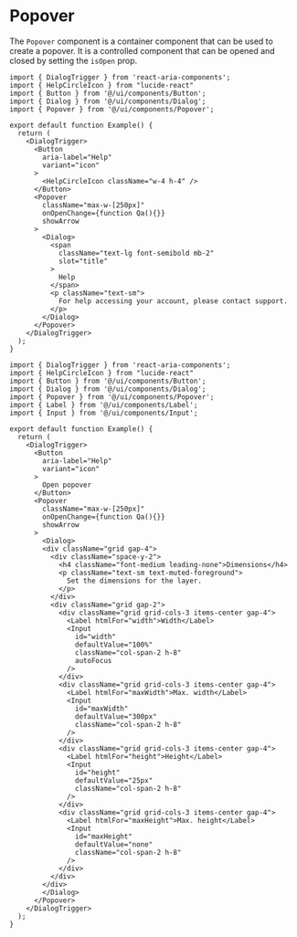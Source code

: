 # Popover

The `Popover` component is a container component that can be used to create a popover. It is a controlled component that can be opened and closed by setting the `isOpen` prop.

```tsx
import { DialogTrigger } from 'react-aria-components';
import { HelpCircleIcon } from "lucide-react"
import { Button } from '@/ui/components/Button';
import { Dialog } from '@/ui/components/Dialog';
import { Popover } from '@/ui/components/Popover';

export default function Example() {
  return (
    <DialogTrigger>
      <Button
        aria-label="Help"
        variant="icon"
      >
        <HelpCircleIcon className="w-4 h-4" />
      </Button>
      <Popover
        className="max-w-[250px]"
        onOpenChange={function Qa(){}}
        showArrow
      >
        <Dialog>
          <span
            className="text-lg font-semibold mb-2"
            slot="title"
          >
            Help
          </span>
          <p className="text-sm">
            For help accessing your account, please contact support.
          </p>
        </Dialog>
      </Popover>
    </DialogTrigger>
  );
}
```

```tsx
import { DialogTrigger } from 'react-aria-components';
import { HelpCircleIcon } from "lucide-react"
import { Button } from '@/ui/components/Button';
import { Dialog } from '@/ui/components/Dialog';
import { Popover } from '@/ui/components/Popover';
import { Label } from '@/ui/components/Label';
import { Input } from '@/ui/components/Input';

export default function Example() {
  return (
    <DialogTrigger>
      <Button
        aria-label="Help"
        variant="icon"
      >
        Open popover
      </Button>
      <Popover
        className="max-w-[250px]"
        onOpenChange={function Qa(){}}
        showArrow
      >
        <Dialog>
        <div className="grid gap-4">
          <div className="space-y-2">
            <h4 className="font-medium leading-none">Dimensions</h4>
            <p className="text-sm text-muted-foreground">
              Set the dimensions for the layer.
            </p>
          </div>
          <div className="grid gap-2">
            <div className="grid grid-cols-3 items-center gap-4">
              <Label htmlFor="width">Width</Label>
              <Input
                id="width"
                defaultValue="100%"
                className="col-span-2 h-8"
                autoFocus
              />
            </div>
            <div className="grid grid-cols-3 items-center gap-4">
              <Label htmlFor="maxWidth">Max. width</Label>
              <Input
                id="maxWidth"
                defaultValue="300px"
                className="col-span-2 h-8"
              />
            </div>
            <div className="grid grid-cols-3 items-center gap-4">
              <Label htmlFor="height">Height</Label>
              <Input
                id="height"
                defaultValue="25px"
                className="col-span-2 h-8"
              />
            </div>
            <div className="grid grid-cols-3 items-center gap-4">
              <Label htmlFor="maxHeight">Max. height</Label>
              <Input
                id="maxHeight"
                defaultValue="none"
                className="col-span-2 h-8"
              />
            </div>
          </div>
        </div>
        </Dialog>
      </Popover>
    </DialogTrigger>
  );
}
```